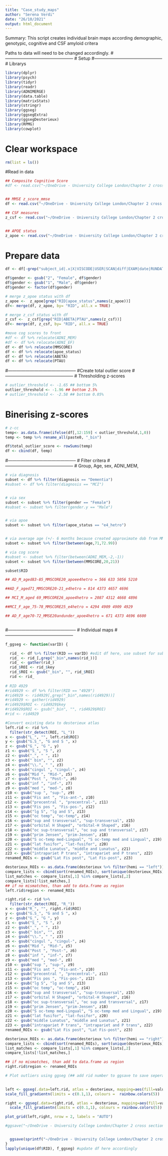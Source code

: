 ```yaml
---
title: "Case_study_maps"
author: "Serena Verdi"
date: "26/10/2021"
output: html_document
---
```

Summary: This script creates individual brain maps according demographic, genotypic, cognitive and CSF amyloid critera

Paths to data will need to be changed accordingly.
#-----------------------------------------------
# Setup
#-----------------------------------------------
# Librarys
```r
library(dplyr)
library(psych)
library(tidyr)
library(readr)
library(ADNIMERGE)
library(data.table)
library(matrixStats)
library(stringr)
library(ggseg)
library(ggsegExtra)
library(ggsegDesterieux)
library(RPMG)
library(cowplot)
```

# Clear workspace
```r
rm(list = ls())
```
#Read in data 

```r
## Composite Cognitive Score
#df <- read.csv("~/OneDrive - University College London/Chapter 2 cross sectional AD/ADNI_project/Full_study/Results/z_score_stats_cognition/z_scores_cc.csv")


## MMSE z_score_mmse
df <- read.csv("~/OneDrive - University College London/Chapter 2 cross sectional AD/ADNI_project/Full_study/Results/z_score_stats_cognition/z_score_mmse.csv")

## CSF measures
z_csf <- read.csv("~/OneDrive - University College London/Chapter 2 cross sectional AD/ADNI_project/Full_study/Results/z_score_biospec/z_scores_bs.csv")


## APOE status
z_apoe <- read.csv("~/OneDrive - University College London/Chapter 2 cross sectional AD/ADNI_project/Full_study/Results/z_score_biospec/z_scores_apoe.csv")

```
# Prepare data
```r
df <- df[-grep("subject_id|.x|X|VISCODE|USER|SCAN|diff|EXAM|date|RUNDATE|VERSION|ORIG|STATUS|LONI|IMAGE|quality",names(df))]

df$gender <- gsub("2", "Female", df$gender)
df$gender <- gsub("1", "Male", df$gender)
df$gender <- factor(df$gender)

# merge z_apoe status with df
z_apoe <-  z_apoe[grep("RID|apoe_status",names(z_apoe))]
df<- merge(df, z_apoe, by= "RID", all.x = TRUE) 

# merge z_csf status with df
z_csf <-  z_csf[grep("RID|ABETA|PTAU",names(z_csf))]
df<- merge(df, z_csf, by= "RID", all.x = TRUE) 

#move cog scores to front
#df <- df %>% relocate(ADNI_MEM)
#df <- df %>% relocate(ADNI_EF)
df <- df %>% relocate(MMSCORE)
df <- df %>% relocate(apoe_status)
df <- df %>% relocate(ABETA)
df <- df %>% relocate(PTAU)

```


#-----------------------------------------------
#Create total outlier score
#-----------------------------------------------
# Thresholding z-scores 

```r
# outlier_threshold <- -1.65 ## bottom 5%
outlier_threshold <- -1.96 ## bottom 2.5%
# outlier_threshold <- -2.58 ## bottom 0.05%
```
# Binerising z-scores
```r
# z-cc
temp<- as.data.frame(ifelse(df[,12:159] < outlier_threshold,1,0))
temp <- temp %>% rename_all(paste0, "_bin")

df$total_outlier_score <- rowSums(temp)
df <- cbind(df, temp)
```
#-----------------------------------------------
# Filter critera
#-----------------------------------------------
# Group, Age, sex, ADNI_MEM, 
```r
# via diagnosis
subset <- df %>% filter(diagnosis == "Dementia") 
#subset <- df %>% filter(diagnosis == "MCI") 


# via sex
subset <- subset %>% filter(gender == "Female")
#subset <- subset %>% filter(gender.y == "Male")


# via apoe
subset <- subset %>% filter(apoe_status == "e4_hetro")


# via average age (+/- 6 months because created approximate dob from MM/YY )
subset <- subset %>% filter(between(age,71,72.99)) 

# via cog score
#subset <- subset %>% filter(between(ADNI_MEM,-2,-1)) 
subset <- subset %>% filter(between(MMSCORE,20,21)) 

subset$RID

## AD_M_aged83-85_MMSCORE20_apoee4hetro = 566 633 5056 5210

##AD_F_aged71_MMSCORE20-21_e4hetro = 814 4373 4657 4696

## MCI_M_aged 69_MMSCORE26_apoe4hetro = 2087 4312 4668 4896

##MCI_F_age_75-78_MMSCORE25_e4hetro = 4294 4909 4909 4929

## AD_F_age70-72_MMSE20andunder_apoe4hetro = 671 4373 4696 6600



```

#-----------------------------------------------
# Individual maps
#-----------------------------------------------
```r
f_ggseg <- function(varID) {

  rid_ <- df %>% filter(RID == varID) #edit df here, use subset for subset critera or df for all
  rid_ <- rid_[,grep("_bin",names(rid_))]
  rid_ <- gather(rid_) 
  rid_$ROI <- rid_$key
  rid_$ROI <- gsub("_bin", "", rid_$ROI)
  rid <- rid_
  
# RID 4929
#rid4929 <- df %>% filter(RID == "4929") 
#rid4929 <- rid4929[,grep("_bin",names(rid4929))]
#rid4929 <- gather(rid4929) 
#rid4929$ROI <- rid4929$key
#rid4929$ROI <- gsub("_bin", "", rid4929$ROI)
#rid <- rid4929

#Convert existing data to desterieux atlas
left.rid <- rid %>%
  filter(str_detect(ROI, "L_"))
x <- gsub("L_", "", left.rid$ROI)
y <- gsub("G.S_", "G and S ", x)
z <- gsub("G_", "G ", y)
z1 <- gsub("S_", "S ", z)
z2 <- gsub("_", " ", z1)
z3 <- gsub(" bin", "", z2)
z4 <- gsub("\\.", " ", z3)
z5 <- gsub("cingul ", "cingul-", z4)
z6 <- gsub("Mid ", "Mid-", z5)
z7 <- gsub("Post ", "Post-", z6)
z8 <- gsub("inf ", "inf-", z7)
z9 <- gsub("med ", "med-", z8)
z10 <- gsub("sup ", "sup-", z9)
z11 <- gsub("Fis ant ", "Fis-ant-", z10)
z12 <- gsub("precentral ", "precentral-", z11)
z13 <- gsub("Fis pos ", "Fis-pos-", z12)
z14 <- gsub("lg S", "lg and S", z13)
z15 <- gsub("oc temp", "oc-temp", z14)
z16 <- gsub("sup and transversal", "sup-transversal", z15)
z17 <- gsub("orbital H Shaped", "orbital-H Shaped", z16)
z18 <- gsub("oc sup-transversal", "oc sup and transversal", z17)
z19 <- gsub("prim Jensen", "prim-Jensen", z18)
z20 <- gsub("S oc-temp med-Lingual", "S oc-temp med and Lingual", z19)
z21 <- gsub("lat fusifor", "lat-fusifor", z20)
z22 <- gsub("middle Lunatus", "middle and Lunatus", z21)
z23 <- gsub("intrapariet P trans", "intrapariet and P trans", z22)
renamed_ROIs <- gsub("Lat Fis post", "Lat Fis-post", z23)

desterieux_ROIs <- as.data.frame(desterieux %>% filter(hemi == "left"))$region
compare_lists <- cbind(sort(renamed_ROIs), sort(unique(desterieux_ROIs)))
list_matches <- compare_lists[,1] %in% compare_lists[,2]
compare_lists[!list_matches,]
## if no mismatches, than add to data.frame as region
left.rid$region <- renamed_ROIs

right.rid <- rid %>%
  filter(str_detect(ROI, "R_"))
x <- gsub("R_", "", right.rid$ROI)
y <- gsub("G.S_", "G and S ", x)
z <- gsub("G_", "G ", y)
z1 <- gsub("S_", "S ", z)
z2 <- gsub("_", " ", z1)
z3 <- gsub(" bin", "", z2)
z4 <- gsub("\\.", " ", z3)
z5 <- gsub("cingul ", "cingul-", z4)
z6 <- gsub("Mid ", "Mid-", z5)
z7 <- gsub("Post ", "Post-", z6)
z8 <- gsub("inf ", "inf-", z7)
z9 <- gsub("med ", "med-", z8)
z10 <- gsub("sup ", "sup-", z9)
z11 <- gsub("Fis ant ", "Fis-ant-", z10)
z12 <- gsub("precentral ", "precentral-", z11)
z13 <- gsub("Fis pos ", "Fis-pos-", z12)
z14 <- gsub("lg S", "lg and S", z13)
z15 <- gsub("oc temp", "oc-temp", z14)
z16 <- gsub("sup and transversal", "sup-transversal", z15)
z17 <- gsub("orbital H Shaped", "orbital-H Shaped", z16)
z18 <- gsub("oc sup-transversal", "oc sup and transversal", z17)
z19 <- gsub("prim Jensen", "prim-Jensen", z18)
z20 <- gsub("S oc-temp med-Lingual", "S oc-temp med and Lingual", z19)
z21 <- gsub("lat fusifor", "lat-fusifor", z20)
z22 <- gsub("middle Lunatus", "middle and Lunatus", z21)
z23 <- gsub("intrapariet P trans", "intrapariet and P trans", z22)
renamed_ROIs <- gsub("Lat Fis post", "Lat Fis-post", z23)

desterieux_ROIs <- as.data.frame(desterieux %>% filter(hemi == "right"))$region
compare_lists <- cbind(sort(renamed_ROIs), sort(unique(desterieux_ROIs)))
list_matches <- compare_lists[,1] %in% compare_lists[,2]
compare_lists[!list_matches,]

## if no mismatches, than add to data.frame as region
right.rid$region <- renamed_ROIs

# Plot outliers using ggseg (## add rid number to ggsave to save seperate maps)

                           
left <- ggseg(.data=left.rid, atlas = desterieux, mapping=aes(fill=value), hemisphere = "left", colour = "white", size = 0.2) + 
scale_fill_gradientn(limits = c(0.1,1), colours =  rainbow.colors(5))

right <- ggseg(.data=right.rid, atlas = desterieux, mapping=aes(fill=value), hemisphere = "right", colour = "white", size = 0.2) +
  scale_fill_gradientn(limits = c(0.1,1), colours = rainbow.colors(5))

plot_grid(left,right, nrow = 2, labels = "AUTO")

#ggsave("~/OneDrive - University College London/Chapter 2 cross sectional AD/ADNI_project/Full_study/Results/z_score_stats/RID_4929.pdf")  ##rename!


  ggsave(sprintf("~/OneDrive - University College London/Chapter 2 cross sectional AD/ADNI_project/Full_study/Results/%s.pdf", varID))
}
lapply(unique(df$RID), f_ggseg) #update df here accordingly

```